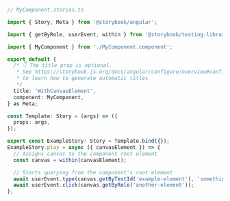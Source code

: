 ```ts
// MyComponent.stories.ts

import { Story, Meta } from '@storybook/angular';

import { getByRole, userEvent, within } from '@storybook/testing-library';

import { MyComponent } from './MyComponent.component';

export default {
  /* 👇 The title prop is optional.
   * See https://storybook.js.org/docs/angular/configure/overview#configure-story-loading
   * to learn how to generate automatic titles
   */
  title: 'WithCanvasElement',
  component: MyComponent,
} as Meta;

const Template: Story = (args) => ({
  props: args,
});

export const ExampleStory: Story = Template.bind({});
ExampleStory.play = async ({ canvasElement }) => {
  // Assigns canvas to the component root element
  const canvas = within(canvasElement);

  // Starts querying from the component's root element
  await userEvent.type(canvas.getByTestId('example-element'), 'something');
  await userEvent.click(canvas.getByRole('another-element'));
};
```